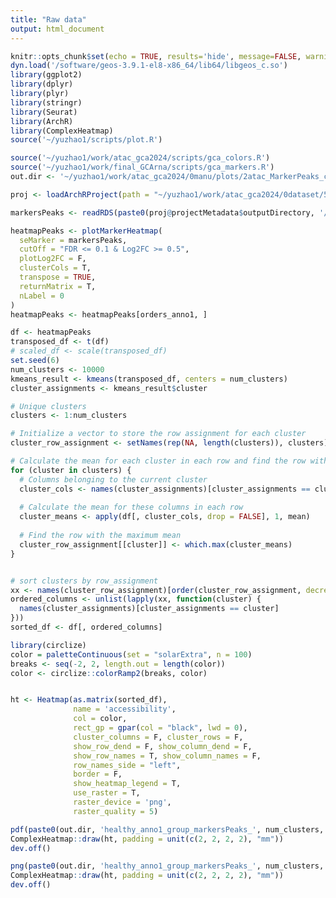 ```yaml
---
title: "Raw data"
output: html_document
---
```


```r
knitr::opts_chunk$set(echo = TRUE, results='hide', message=FALSE, warning=FALSE, fig.height = 7, fig.width = 7)
dyn.load('/software/geos-3.9.1-el8-x86_64/lib64/libgeos_c.so')
library(ggplot2)
library(dplyr)
library(plyr)
library(stringr)
library(Seurat)
library(ArchR)
library(ComplexHeatmap)
source('~/yuzhao1/scripts/plot.R')
```

```r
source('~/yuzhao1/work/atac_gca2024/scripts/gca_colors.R')
source('~/yuzhao1/work/final_GCArna/scripts/gca_markers.R')
out.dir <- '~/yuzhao1/work/atac_gca2024/0manu/plots/2atac_MarkerPeaks_celltype/'
```

```r
proj <- loadArchRProject(path = "~/yuzhao1/work/atac_gca2024/0dataset/5kmin_6TSS_DoubletRatio2_filtered1_healthy/")
```

```r
markersPeaks <- readRDS(paste0(proj@projectMetadata$outputDirectory, '/', 'MarkersPeaks_anno1_1vsAll.rds'))
```

```r
heatmapPeaks <- plotMarkerHeatmap(
  seMarker = markersPeaks,
  cutOff = "FDR <= 0.1 & Log2FC >= 0.5",
  plotLog2FC = F,
  clusterCols = T,
  transpose = TRUE,
  returnMatrix = T,
  nLabel = 0
)
heatmapPeaks <- heatmapPeaks[orders_anno1, ]

```

```r
df <- heatmapPeaks
transposed_df <- t(df)
# scaled_df <- scale(transposed_df)
set.seed(6)  
num_clusters <- 10000
kmeans_result <- kmeans(transposed_df, centers = num_clusters)
cluster_assignments <- kmeans_result$cluster
```

```r
# Unique clusters
clusters <- 1:num_clusters

# Initialize a vector to store the row assignment for each cluster
cluster_row_assignment <- setNames(rep(NA, length(clusters)), clusters)

# Calculate the mean for each cluster in each row and find the row with the highest mean
for (cluster in clusters) {
  # Columns belonging to the current cluster
  cluster_cols <- names(cluster_assignments)[cluster_assignments == cluster]
  
  # Calculate the mean for these columns in each row
  cluster_means <- apply(df[, cluster_cols, drop = FALSE], 1, mean)
  
  # Find the row with the maximum mean
  cluster_row_assignment[[cluster]] <- which.max(cluster_means)
}


# sort clusters by row_assignment
xx <- names(cluster_row_assignment)[order(cluster_row_assignment, decreasing = F)]
ordered_columns <- unlist(lapply(xx, function(cluster) {
  names(cluster_assignments)[cluster_assignments == cluster]
}))
sorted_df <- df[, ordered_columns]
```


```r
library(circlize)
color = paletteContinuous(set = "solarExtra", n = 100)
breaks <- seq(-2, 2, length.out = length(color))
color <- circlize::colorRamp2(breaks, color)


ht <- Heatmap(as.matrix(sorted_df), 
              name = 'accessibility',
              col = color,
              rect_gp = gpar(col = "black", lwd = 0),
              cluster_columns = F, cluster_rows = F,
              show_row_dend = F, show_column_dend = F, 
              show_row_names = T, show_column_names = F,
              row_names_side = "left",
              border = F,
              show_heatmap_legend = T,
              use_raster = T, 
              raster_device = 'png', 
              raster_quality = 5)

```

```r
pdf(paste0(out.dir, 'healthy_anno1_group_markersPeaks_', num_clusters, '_clusters.pdf'), width = 9, height = 6)
ComplexHeatmap::draw(ht, padding = unit(c(2, 2, 2, 2), "mm"))
dev.off()

```

```r
png(paste0(out.dir, 'healthy_anno1_group_markersPeaks_', num_clusters, '_clusters.png'), width = 3000, height = 2000, res = 300)
ComplexHeatmap::draw(ht, padding = unit(c(2, 2, 2, 2), "mm"))
dev.off()

```




